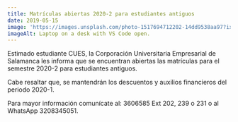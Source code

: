 ```yaml
---
title: Matrículas abiertas 2020-2 para estudiantes antiguos
date: 2019-05-15
image: 'https://images.unsplash.com/photo-1517694712202-14dd9538aa97?ixlib=rb-1.2.1&ixid=eyJhcHBfaWQiOjEyMDd9&auto=format&fit=crop&w=2100&q=80'
imageAlt: Laptop on a desk with VS Code open.
---
```


Estimado estudiante CUES, la Corporación Universitaria Empresarial de Salamanca les informa que se encuentran abiertas las matrículas para el semestre 2020-2 para estudiantes antiguos.

Cabe resaltar que, se mantendrán los descuentos y auxilios financieros del periodo 2020-1.

Para mayor información comunícate al: 3606585 Ext 202, 239 o 231 o al WhatsApp 3208345051.